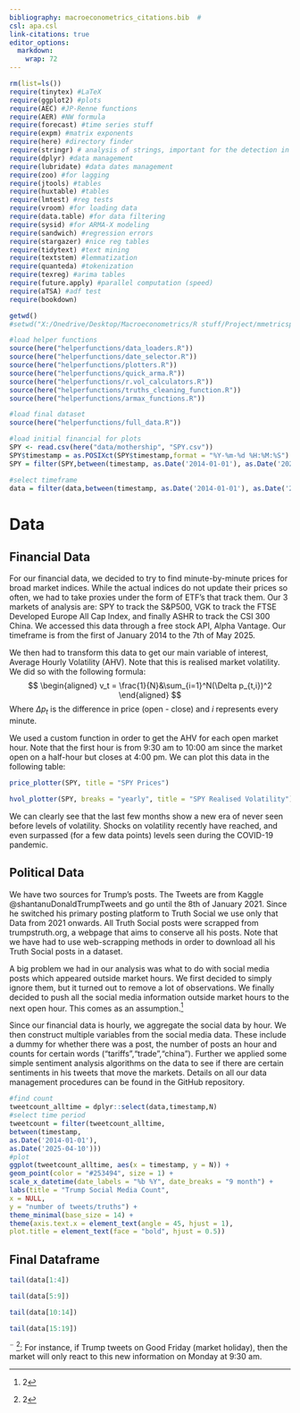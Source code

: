 ```yaml
---
bibliography: macroeconometrics_citations.bib  #
csl: apa.csl
link-citations: true
editor_options: 
  markdown: 
    wrap: 72
---
```


```r
rm(list=ls())
require(tinytex) #LaTeX
require(ggplot2) #plots
require(AEC) #JP-Renne functions
require(AER) #NW formula
require(forecast) #time series stuff
require(expm) #matrix exponents
require(here) #directory finder
require(stringr) # analysis of strings, important for the detection in tweets
require(dplyr) #data management
require(lubridate) #data dates management
require(zoo) #for lagging
require(jtools) #tables
require(huxtable) #tables
require(lmtest) #reg tests
require(vroom) #for loading data
require(data.table) #for data filtering
require(sysid) #for ARMA-X modeling
require(sandwich) #regression errors
require(stargazer) #nice reg tables
require(tidytext) #text mining
require(textstem) #lemmatization
require(quanteda) #tokenization
require(texreg) #arima tables
require(future.apply) #parallel computation (speed)
require(aTSA) #adf test
require(bookdown)

getwd()
#setwd("X:/Onedrive/Desktop/Macroeconometrics/R stuff/Project/mmetricsproject/final") 

#load helper functions
source(here("helperfunctions/data_loaders.R"))
source(here("helperfunctions/date_selector.R"))
source(here("helperfunctions/plotters.R"))
source(here("helperfunctions/quick_arma.R"))
source(here("helperfunctions/r.vol_calculators.R"))
source(here("helperfunctions/truths_cleaning_function.R"))
source(here("helperfunctions/armax_functions.R"))

```

```r

#load final dataset
source(here("helperfunctions/full_data.R"))

#load initial financial for plots
SPY <- read.csv(here("data/mothership", "SPY.csv"))
SPY$timestamp = as.POSIXct(SPY$timestamp,format = "%Y-%m-%d %H:%M:%S")
SPY = filter(SPY,between(timestamp, as.Date('2014-01-01'), as.Date('2025-05-07')))

#select timeframe 
data = filter(data,between(timestamp, as.Date('2014-01-01'), as.Date('2025-05-07')))

```

# Data

## Financial Data

For our financial data, we decided to try to find minute-by-minute prices for 
broad market indices. While the actual indices do not update their prices so often,
we had to take proxies under the form of ETF's that track them. Our 3 markets of
analysis are: SPY to track the S&P500, VGK to track the FTSE Developed Europe 
All Cap Index, and finally ASHR to track the CSI 300 China. We accessed this data
through a free stock API, Alpha Vantage. Our timeframe is from the first 
of January 2014 to the 7th of May 2025.


We then had to transform this data to get our main variable of interest, Average
Hourly Volatility (AHV). Note that this is realised market volatility. We did so 
with the following formula:
$$
\begin{aligned}
  v_t = \frac{1}{N}&\sum_{i=1}^N(\Delta p_{t,i})^2 
\end{aligned}
$$
Where $\Delta p_t$ is the difference in price (open - close) and $i$ represents
every minute.

We used a custom function in order to get the AHV for each open market hour. Note 
that the first hour is from 9:30 am to 10:00 am since the 
market open on a half-hour but closes at 4:00 pm. We can plot this data in
the following table:


```r

price_plotter(SPY, title = "SPY Prices")

hvol_plotter(SPY, breaks = "yearly", title = "SPY Realised Volatility")

```

We can clearly see that the last few months show a new era of never seen before
levels of volatility. Shocks on volatility recently have reached, and even surpassed
(for a few data points) levels seen during the COVID-19 pandemic.

## Political Data

We have two sources for Trump's posts. The Tweets are from Kaggle
@shantanuDonaldTrumpTweets and go until the 8th of January 2021. Since he
switched his primary posting platform to Truth Social we use only that
Data from 2021 onwards. All Truth Social posts were scrapped from
trumpstruth.org, a webpage that aims to conserve all his posts. Note that we have 
had to use web-scrapping methods in order to download all his Truth Social posts
in a dataset.

A big problem we had in our analysis was what to do with social media posts
which appeared outside market hours. We first decided to simply ignore them, but 
it turned out to remove a lot of observations. We finally decided to push all the 
social media information outside market hours to the next open hour. This comes 
as an assumption.^[2] 

Since our financial data is hourly, we aggregate the social data by hour. We 
then construct multiple variables from the social media data. These include
a dummy for whether there was a post, the number of posts an hour and counts
for certain words ("tariffs","trade","china"). Further we applied some simple 
sentiment analysis algorithms on the data to see if there are certain sentiments 
in his tweets that move the markets. Details on all our data management procedures
can be found in the GitHub repository.

```r

#find count
tweetcount_alltime = dplyr::select(data,timestamp,N)
#select time period
tweetcount = filter(tweetcount_alltime,
between(timestamp,
as.Date('2014-01-01'),
as.Date('2025-04-10')))
#plot
ggplot(tweetcount_alltime, aes(x = timestamp, y = N)) +
geom_point(color = "#253494", size = 1) +
scale_x_datetime(date_labels = "%b %Y", date_breaks = "9 month") +
labs(title = "Trump Social Media Count",
x = NULL,
y = "number of tweets/truths") +
theme_minimal(base_size = 14) +
theme(axis.text.x = element_text(angle = 45, hjust = 1),
plot.title = element_text(face = "bold", hjust = 0.5))

```


## Final Dataframe

```r

tail(data[1:4])

tail(data[5:9])

tail(data[10:14])

tail(data[15:19])

```





¨
^[2]: For instance, if Trump tweets on Good Friday (market holiday), then the 
market will only react to this new information on Monday at 9:30 am. 

